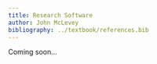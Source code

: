 ```yaml
---
title: Research Software
author: John McLevey
bibliography: ../textbook/references.bib
---
```


Coming soon...